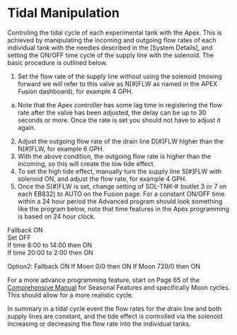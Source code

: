 # Tidal Manipulation

Controling the tidal cycle of each experimental tank with the Apex.  This is achieved by manipulating the incoming and outgoing flow rates of each individual tank with the needles described in the [System Details], and setting the ON/OFF time cycle of the supply line with the solenoid. The basic procedure is outlined below.

1. Set the flow rate of the supply line without using the solenoid (moving forward we will refer to this valve as N[#]FLW as named in the APEX Fusion dashboard), for example 4 GPH.
  a. Note that the Apex controller has some lag time in registering the flow rate after the valve has been adjusted, the delay can be up to 30 seconds or more. Once the rate is set you should not have to adjust it again.
2. Adjust the outgoing flow rate of the drain line D[#]FLW higher than the N[#]FLW, for example 6 GPH.
3. With the above condition, the outgoing flow rate is higher than the incoming, so this will create the low tide effect.
4. To set the high tide effect, manually turn the supply line S[#]FLW with solenoid ON, and adjust the flow rate, for example 4 GPH.
5. Once the S[#]FLW is set, change setting of SOL-TNK-# (outlet 3 or 7 on each EB832) to AUTO on the Fusion page. For a constant ON/OFF time within a 24 hour period the Advanced program should look something like the program below, note that time features in the Apex programming is based on 24 hour clock.


Fallback ON  
Set OFF  
If time 8:00 to 14:00 then ON  
If time 20:00 to 2:00 then ON  


Option2:
Fallback ON
If Moon 0/0 then ON
If Moon 720/0 then ON


For a more advance programming feature, start on Page 65 of the [Comprehensive Manual](/Manuals/Apex_Comprehensive_Reference_Manual.pdf) for Seasonal Features and specifically Moon cycles. This should allow for a more realistic cycle.  

In summary in a tidal cycle event the flow rates for the drain line and both supply lines are constant, and the tide effect is controlled via the solenoid increasing or decreasing the flow rate into the individual tanks.
